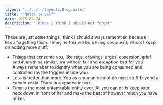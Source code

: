 ```yaml
---
layout: '../../../layouts/Blog.astro'
title: "'Notes to Self"
date: 2025-07-24
description: "Things I think I should not forget"
---
```

These are just some things I think I should always remember, because I keep forgetting them. I imagine this will be a living document, where I keep on adding more stuff.

- Things that consume you, like rage, cravings, urges, obsession, grief and everything similar, are without fail and exception bad for you. Always remember to identify when you are being consumed and controlled (by the triggers inside you).
- Less is better than more. You as a human cannot do most stuff beyond a certain scale. There is elegance in less.
- Time is the most untameable entity ever. All you can do is keep your neck down in front of her and make the best of however much you have of her.
